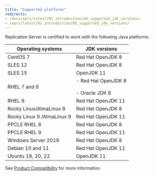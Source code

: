 ```yaml
---
title: "Supported platforms"
redirects:
- /docs/eprs/latest/01_introduction/04_supported_jdk_versions/
- /eprs/latest/01_introduction/05_supported_jdk_versions/
---
```


Replication Server is certified to work with the following Java platforms:

|     Operating systems      |                            JDK versions                             |
| -------------------------- | ------------------------------------------------------------------- |
| CentOS 7                   | Red Hat OpenJDK 8                                                   |
| SLES 12                    | Red Hat OpenJDK 8                                                   |
| SLES 15                    | OpenJDK 11                                                          |
| RHEL 7 and 8               | -   Red Hat OpenJDK 8     <br /> <br /> -   Oracle JDK 8     <br /> |
| RHEL 9                     | Red Hat OpenJDK 11                                                  |
| Rocky Linux/AlmaLinux 8    | Red Hat OpenJDK 8                                                   |
| Rocky Linux 9 /AlmaLinux 9 | Red Hat OpenJDK 11                                                  |
| PPCLE RHEL 8               | Red Hat OpenJDK 8                                                   |
| PPCLE RHEL 9               | Red Hat OpenJDK 11                                                  |
| Windows Server 2019        | Red Hat OpenJDK 8                                                   |
| Debian 10 and 11           | Red Hat OpenJDK 11                                                  |
| Ubuntu 18, 20, 22          | OpenJDK 11                                                          |

See [Product Compatibility](https://www.enterprisedb.com/platform-compatibility#eprs) for more information.
